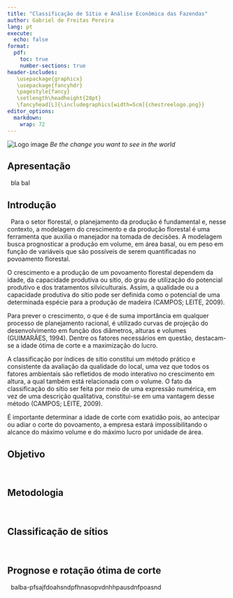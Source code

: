 ```yaml
---
title: "Classificação de Sítio e Análise Econômica das Fazendas"
author: Gabriel de Freitas Pereira
lang: pt
execute:
  echo: false
format:
  pdf:
    toc: true
    number-sections: true
header-includes: 
   \usepackage{graphicx}
   \usepackage{fancyhdr}
   \pagestyle{fancy}
   \setlength\headheight{28pt}
   \fancyhead[L]{\includegraphics[width=5cm]{chestreelogo.png}}
editor_options: 
  markdown: 
    wrap: 72
---
```


![Logo image](chestreelogo.png)
\center _Be the change you want to see in the world_



\newpage

## Apresentação

\  bla bal

## Introdução

\  Para o setor florestal, o planejamento da produção é fundamental e, nesse contexto,
a modelagem do crescimento e da produção florestal é uma ferramenta que auxilia o
manejador na tomada de decisões. A modelagem busca prognosticar a produção em
volume, em área basal, ou em peso em função de variáveis que são possíveis de serem
quantificadas no povoamento florestal.

O crescimento e a produção de um povoamento florestal dependem da idade, da
capacidade produtiva ou sítio, do grau de utilização do potencial produtivo e dos
tratamentos silviculturais. Assim, a qualidade ou a capacidade produtiva do sítio pode ser
definida como o potencial de uma determinada espécie para a produção de madeira
(CAMPOS; LEITE, 2009).

Para prever o crescimento, o que é de suma importância em qualquer processo de
planejamento racional, é utilizado curvas de projeção do desenvolvimento em função dos
diâmetros, alturas e volumes (GUIMARÃES, 1994). Dentre os fatores necessários em
questão, destacam-se a idade ótima de corte e a maximização do lucro.

A classificação por índices de sítio constitui um método prático e consistente da
avaliação da qualidade do local, uma vez que todos os fatores ambientais são refletidos de
modo interativo no crescimento em altura, a qual também está relacionada com o volume.
O fato da classificação do sítio ser feita por meio de uma expressão numérica, em vez de
uma descrição qualitativa, constitui-se em uma vantagem desse método (CAMPOS;
LEITE, 2009).

É importante determinar a idade de corte com exatidão pois, ao antecipar ou adiar
o corte do povoamento, a empresa estará impossibilitando o alcance do máximo volume e
do máximo lucro por unidade de área.

## Objetivo

\  

\newpage

## Metodologia

\  

## Classificação de sítios

\  

## Prognose e rotação ótima de corte

\  balba-pfsajfdoahsndpfhnasopvdnhhpausdnfpoasnd

```r

```


```r

```

